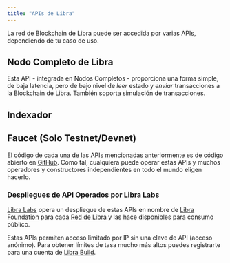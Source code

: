 ```yaml
---
title: "APIs de Libra"
---
```



La red de Blockchain de Libra puede ser accedida por varias APIs, dependiendo de tu caso de uso.

## Nodo Completo de Libra

Esta API - integrada en Nodos Completos - proporciona una forma simple, de baja latencia, pero de bajo nivel de _leer_ estado y
_enviar_ transacciones a la Blockchain de Libra. También soporta simulación de transacciones.

<CardGrid>
  <LinkCard href="/es/build/apis/fullnode-rest-api?network=mainnet" title="API REST del Nodo Completo de Libra (Mainnet)" description="Parque de juegos de API de Mainnet para la API REST del Nodo Completo de Libra" />

  <LinkCard href="/es/build/apis/fullnode-rest-api?network=testnet" title="API REST del Nodo Completo de Libra (Testnet)" description="Parque de juegos de API de Testnet para la API REST del Nodo Completo de Libra" />

  <LinkCard href="/es/build/apis/fullnode-rest-api?network=devnet" title="API REST del Nodo Completo de Libra (Devnet)" description="Parque de juegos de API de Devnet para la API REST del Nodo Completo de Libra" />
</CardGrid>

## Indexador

<CardGrid>
  <LinkCard
    href="/es/build/indexer"
    title="API GraphQL del Indexador"
    description="Esta API GraphQL ofrece una interfaz GraphQL de alto nivel y opinada para leer estado de la Blockchain de Libra.
Es ideal para interactuar con NFTs, Objetos de Libra, o contratos Move personalizados.
Aprende más sobre la API GraphQL impulsada por el Indexador aquí."
  />

  <LinkCard
    href="/es/build/indexer/txn-stream"
    title="API de Transmisión de Transacciones"
    description="Esta API GRPC transmite datos de transacciones históricos y en tiempo real a un procesador de indexación.
Es usado por el Indexado Core de Libra y también puede soportar procesadores de indexación específicos de aplicaciones personalizadas
para procesamiento de datos de blockchain en tiempo real. Aprende más aquí."
  />
</CardGrid>

## Faucet (Solo Testnet/Devnet)

<CardGrid>
  <LinkCard
    href="/es/build/apis/faucet-api"
    title="API del Faucet"
    description="Esta API proporciona la capacidad de recibir tokens de prueba en devnet. Su propósito principal es el desarrollo
y prueba de aplicaciones y contratos Move antes de desplegarlos en mainnet. En testnet puedes acuñar en la página de acuñación."
  />
</CardGrid>

El código de cada una de las APIs mencionadas anteriormente es de código abierto en [GitHub](https://github.com/libra2org/libra2-core). Como
tal, cualquiera puede operar estas APIs y muchos operadores y constructores independientes en todo el mundo eligen hacerlo.

### Despliegues de API Operados por Libra Labs

[Libra Labs](https://aptoslabs.com) opera un despliegue de estas APIs en nombre de [Libra Foundation](https://aptosfoundation.org/)
para cada [Red de Libra](/network/nodes/networks) y las hace disponibles para consumo público.

Estas APIs permiten acceso limitado por IP sin una clave de API (acceso anónimo). Para obtener límites de tasa mucho más altos puedes registrarte para una cuenta de [Libra Build](https://build.aptoslabs.com/).
